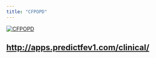 ```yaml
---
title: "CFPOPD"
---
```


[![CFPOPD](cfpopd_screenshot.png)](http://apps.predictfev1.com/clinical/)

## [http://apps.predictfev1.com/clinical/](http://apps.predictfev1.com/clinical/)
